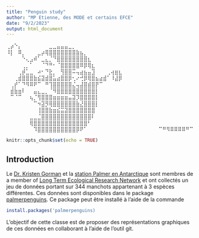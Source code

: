 ```yaml
---
title: "Penguin study"
author: "MP Etienne, des MODE et certains EFCE"
date: "9/2/2023"
output: html_document 
---
```

⢀⡴⠑⡄⠀⠀⠀⠀⠀⠀⠀⣀⣀⣤⣤⣤⣀⡀⠀⠀⠀⠀⠀⠀⠀⠀⠀⠀⠀⠀ 
⠸⡇⠀⠿⡀⠀⠀⠀⣀⡴⢿⣿⣿⣿⣿⣿⣿⣿⣷⣦⡀⠀⠀⠀⠀⠀⠀⠀⠀⠀ 
⠀⠀⠀⠀⠑⢄⣠⠾⠁⣀⣄⡈⠙⣿⣿⣿⣿⣿⣿⣿⣿⣆⠀⠀⠀⠀⠀⠀⠀⠀ 
⠀⠀⠀⠀⢀⡀⠁⠀⠀⠈⠙⠛⠂⠈⣿⣿⣿⣿⣿⠿⡿⢿⣆⠀⠀⠀⠀⠀⠀⠀ 
⠀⠀⠀⢀⡾⣁⣀⠀⠴⠂⠙⣗⡀⠀⢻⣿⣿⠭⢤⣴⣦⣤⣹⠀⠀⠀⢀⢴⣶⣆ 
⠀⠀⢀⣾⣿⣿⣿⣷⣮⣽⣾⣿⣥⣴⣿⣿⡿⢂⠔⢚⡿⢿⣿⣦⣴⣾⠁⠸⣼⡿ 
⠀⢀⡞⠁⠙⠻⠿⠟⠉⠀⠛⢹⣿⣿⣿⣿⣿⣌⢤⣼⣿⣾⣿⡟⠉⠀⠀⠀⠀⠀ 
⠀⣾⣷⣶⠇⠀⠀⣤⣄⣀⡀⠈⠻⣿⣿⣿⣿⣿⣿⣿⣿⣿⣿⡇⠀⠀⠀⠀⠀⠀ 
⠀⠉⠈⠉⠀⠀⢦⡈⢻⣿⣿⣿⣶⣶⣶⣶⣤⣽⡹⣿⣿⣿⣿⡇⠀⠀⠀⠀⠀⠀ 
⠀⠀⠀⠀⠀⠀⠀⠉⠲⣽⡻⢿⣿⣿⣿⣿⣿⣿⣷⣜⣿⣿⣿⡇⠀⠀⠀⠀⠀⠀ 
⠀⠀⠀⠀⠀⠀⠀⠀⢸⣿⣿⣷⣶⣮⣭⣽⣿⣿⣿⣿⣿⣿⣿⠀⠀⠀⠀⠀⠀⠀ 
⠀⠀⠀⠀⠀⠀⣀⣀⣈⣿⣿⣿⣿⣿⣿⣿⣿⣿⣿⣿⣿⣿⠇⠀⠀⠀⠀⠀⠀⠀ 
⠀⠀⠀⠀⠀⠀⢿⣿⣿⣿⣿⣿⣿⣿⣿⣿⣿⣿⣿⣿⣿⠃⠀⠀⠀⠀⠀⠀⠀⠀ 
⠀⠀⠀⠀⠀⠀⠀⠹⣿⣿⣿⣿⣿⣿⣿⣿⣿⣿⡿⠟⠁⠀⠀⠀⠀⠀⠀⠀⠀⠀ 
⠀⠀⠀⠀⠀⠀⠀⠀⠀⠉⠛⠻⠿⠿⠿⠿⠛⠉

```r
knitr::opts_chunk$set(echo = TRUE)
```

## Introduction 


Le  [Dr. Kristen Gorman](https://www.uaf.edu/cfos/people/faculty/detail/kristen-gorman.php) et la [station Palmer en Antarctique](https://pal.lternet.edu/) sont membres  de a member of [ Long Term Ecological Research Network](https://lternet.edu/) et ont collectés un jeu de données portant sur 344 manchots appartenant à 3 espèces différentes. Ces données sont disponibles dans le package [palmerpenguins](https://allisonhorst.github.io/palmerpenguins/). Ce package peut être installé à l'aide de la commande

```r
install.packages('palmerpenguins)
```

L'objectif de cette classe est de proposer des représentations graphiques de ces données en collaborant à l'aide de l'outil git.
